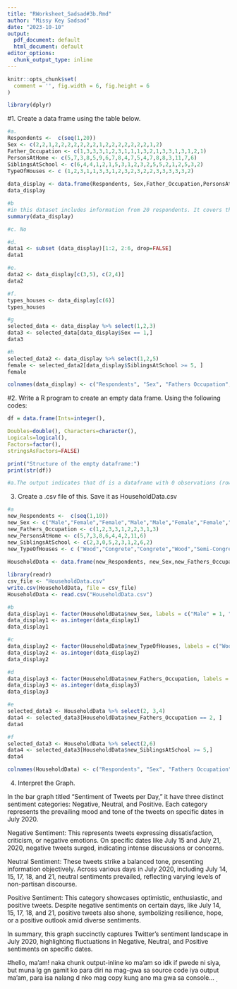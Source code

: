 ```yaml
---
title: "RWorksheet_Sadsad#3b.Rmd"
author: "Missy Key Sadsad"
date: "2023-10-10"
output:
  pdf_document: default
  html_document: default
editor_options: 
  chunk_output_type: inline
---
```


```r
knitr::opts_chunk$set(
  comment = '', fig.width = 6, fig.height = 6
)
```

```r
library(dplyr)
```

#1. Create a data frame using the table below.
```r
#a.
Respondents <-  c(seq(1,20))
Sex <- c(2,2,1,2,2,2,2,2,2,2,1,2,2,2,2,2,2,2,1,2)
Father_Occupation <- c(1,3,3,3,1,2,3,1,1,1,3,2,1,3,3,1,3,1,2,1)
PersonsAtHome <- c(5,7,3,8,5,9,6,7,8,4,7,5,4,7,8,8,3,11,7,6)
SiblingsAtSchool <- c(6,4,4,1,2,1,5,3,1,2,3,2,5,5,2,1,2,5,3,2)
TypeOfHouses <- c (1,2,3,1,1,3,3,1,2,3,2,3,2,2,3,3,3,3,3,2)
  
data_display <- data.frame(Respondents, Sex,Father_Occupation,PersonsAtHome,SiblingsAtSchool,TypeOfHouses)
data_display
```

```r
#b
#in this dataset includes information from 20 respondents. It covers their gender, with 7 males and 13 females. Additionally, it records their fathers' occupations (coded as 1, 2, or 3), household sizes (ranging from 3 to 11 people), school-going siblings (ranging from 1 to 6), and the type of houses they live in (coded as 1, 2, or 3). Further analysis can reveal insights into these aspects.
summary(data_display)
```
```r
#c. No
```

```r
#d. 
data1 <- subset (data_display)[1:2, 2:6, drop=FALSE]
data1
```
```r
#e. 
data2 <- data_display[c(3,5), c(2,4)]
data2
```
```r
#f. 
types_houses <- data_display[c(6)]
types_houses
```
```r
#g
selected_data <- data_display %>% select(1,2,3)
data3 <- selected_data[data_display$Sex == 1,]
data3
```
```r
#h
selected_data2 <- data_display %>% select(1,2,5)
female <- selected_data2[data_display$SiblingsAtSchool >= 5, ]
female
```
```r
colnames(data_display) <- c("Respondents", "Sex", "Fathers Occupation", "Persons At Home", "Siblings At School", "Type Of Houses")
```

#2. Write a R program to create an empty data frame. Using the following codes:
```r
df = data.frame(Ints=integer(),

Doubles=double(), Characters=character(),
Logicals=logical(),
Factors=factor(),
stringsAsFactors=FALSE)

print("Structure of the empty dataframe:")
print(str(df))

#a.The output indicates that df is a dataframe with 0 observations (rows) and 5 variables (columns). It provides Ints, Doubles, Characters, Logicals, and Factors. The column data types and the number of levels in the factor column are also displayed.

```

3. Create a .csv file of this. Save it as HouseholdData.csv

```r
#a
new_Respondents <-  c(seq(1,10))
new_Sex <- c("Male","Female","Female","Male","Male","Female","Female","Male","Female","Male")
new_Fathers_Occupation <- c(1,2,3,3,1,2,2,3,1,3)
new_PersonsAtHome <- c(5,7,3,8,6,4,4,2,11,6)
new_SiblingsAtSchool <- c(2,3,0,5,2,3,1,2,6,2)
new_TypeOfHouses <- c ("Wood","Congrete","Congrete","Wood","Semi-Congrete","Semi-Congrete","Wood","Semi-Congrete","Semi-Congrete","Congrete")
  
HouseholdData <- data.frame(new_Respondents, new_Sex,new_Fathers_Occupation,new_PersonsAtHome,new_SiblingsAtSchool,new_TypeOfHouses)

library(readr)
csv_file <- "HouseholdData.csv"
write.csv(HouseholdData, file = csv_file)
HouseholdData <- read.csv("HouseholdData.csv")
```

```r
#b
data_display1 <- factor(HouseholdData$new_Sex, labels = c("Male" = 1, "Female" = 2))
data_display1 <- as.integer(data_display1)
data_display1   
```

```r
#c
data_display2 <- factor(HouseholdData$new_TypeOfHouses, labels = c("Wood" = 1, "Congrete" = 2,"Semi-Congrete" = 3))
data_display2 <- as.integer(data_display2)
data_display2   
```

```r
#d
data_display3 <- factor(HouseholdData$new_Fathers_Occupation, labels = c("Farmer" = 1, "Driver" = 2,"Others" = 3))
data_display3 <- as.integer(data_display3)
data_display3
```
```r
#e
selected_data3 <- HouseholdData %>% select(2, 3,4)
data4 <- selected_data3[HouseholdData$new_Fathers_Occupation == 2, ]
data4
```
```r
#f
selected_data3 <- HouseholdData %>% select(2,6)
data4 <- selected_data3[HouseholdData$new_SiblingsAtSchool >= 5,]
data4
```



```r
colnames(HouseholdData) <- c("Respondents", "Sex", "Fathers Occupation", "Persons At Home", "Siblings At School", "Type Of Houses")
```







4. Interpret the Graph.
 
  In the bar graph titled "Sentiment of Tweets per Day," it have three distinct sentiment categories: Negative, Neutral, and Positive. Each category represents the prevailing mood and tone of the tweets on specific dates in July 2020. 

 Negative Sentiment: This represents tweets expressing dissatisfaction, criticism, or negative emotions. On specific dates like July 15 and July 21, 2020, negative tweets surged, indicating intense discussions or concerns.

Neutral Sentiment: These tweets strike a balanced tone, presenting information objectively. Across various days in July 2020, including July 14, 15, 17, 18, and 21, neutral sentiments prevailed, reflecting varying levels of non-partisan discourse.

Positive Sentiment: This category showcases optimistic, enthusiastic, and positive tweets. Despite negative sentiments on certain days, like July 14, 15, 17, 18, and 21, positive tweets also shone, symbolizing resilience, hope, or a positive outlook amid diverse sentiments.

In summary, this graph succinctly captures Twitter's sentiment landscape in July 2020, highlighting fluctuations in Negative, Neutral, and Positive sentiments on specific dates.

 
#hello, ma'am! naka chunk output-inline ko ma'am so idk if pwede ni siya, but muna lg gn gamit ko para diri na mag-gwa sa source code iya output ma'am, para isa nalang d nko mag copy kung ano ma gwa sa console... ~.~ 











